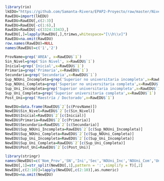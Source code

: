 ```r
library(rio)
lkEDU="https://github.com/Samanta-Rivera/EPAP2-Proyecto/raw/master/Nivel_Educativo_Censo_2017.xlsx"
RawEDU=import(lkEDU)
RawEDU=RawEDU[,c(2:3)]
RawEDU=RawEDU[-c(1:6),]
RawEDU=RawEDU[-c(3324:3343),]
RawEDU[,]=lapply(RawEDU[,],trimws,whitespace="[\\h\\v]")
RawEDU=na.omit(RawEDU)
row.names(RawEDU)=NULL
names(RawEDU)=c('1','2')
```

```r
ProvName=grep('AREA', x=RawEDU$`1`)
Sin_Nivel=grep('Sin Nivel', x=RawEDU$`1`)
Inicial=grep('Inicial',x=RawEDU$`1`)
Primaria=grep('Primaria',x=RawEDU$`1`)
Secundaria=grep('Secundaria',x=RawEDU$`1`)
Sup_NOUni_Incompleta=grep('Superior no universitaria incompleta',x=RawEDU$`1`)
Sup_NOUni_Completa=grep('Superior no universitaria completa',x=RawEDU$`1`)
Sup_Uni_Incompleta=grep('Superior universitaria incompleta',x=RawEDU$`1`)
Sup_Uni_Completa=grep('Superior universitaria completa',x=RawEDU$`1`)
Post_Uni=grep('Maestría / Doctorado',x=RawEDU$`1`)

NewEDU=data.frame(RawEDU$`2`[c(ProvName)])
NewEDU$Sin_Nivel=RawEDU$`2`[c(Sin_Nivel)]
NewEDU$Inicial=RawEDU$`2`[c(Inicial)]
NewEDU$Primaria=RawEDU$`2`[c(Primaria)]
NewEDU$Secundaria=RawEDU$`2`[c(Secundaria)]
NewEDU$Sup_NOUni_Incompleta=RawEDU$`2`[c(Sup_NOUni_Incompleta)]
NewEDU$Sup_NOUni_Completa=RawEDU$`2`[c(Sup_NOUni_Completa)]
NewEDU$Sup_Uni_Incompleta=RawEDU$`2`[c(Sup_Uni_Incompleta)]
NewEDU$Sup_Uni_Completa=RawEDU$`2`[c(Sup_Uni_Completa)]
NewEDU$Post_Uni=RawEDU$`2`[c(Post_Uni)]
```

```r
library(stringr)
names(NewEDU)=c('Nom_Prov','SN','Ini','Sec','NOUni_Inc','NOUni_Com','Uni_Inc','Uni_Com','Post_Uni')
NewEDU[,1]=str_split(NewEDU[,1],pattern = ':',simplify = T)[,2]
NewEDU[,c(2:10)]=lapply(NewEDU[,c(2:10)],as.numeric)
NewEDU=na.omit(NewEDU)
```
